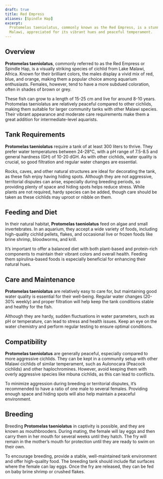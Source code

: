 ```yaml
---
draft: true
title: Red Empress
aliases: [Spindle Hap]
excerpt:
  Protomelas taeniolatus, commonly known as the Red Empress, is a stunning and colorful cichlid species native to Lake
  Malawi, appreciated for its vibrant hues and peaceful temperament.
---
```


## Overview

**Protomelas taeniolatus**, commonly referred to as the Red Empress or Spindle Hap, is a visually striking species of
cichlid from Lake Malawi, Africa. Known for their brilliant colors, the males display a vivid mix of red, blue, and
orange, making them a popular choice among aquarium enthusiasts. Females, however, tend to have a more subdued
coloration, often in shades of brown or grey.

These fish can grow to a length of 15-25 cm and live for around 8-10 years. Protomelas taeniolatus are relatively
peaceful compared to other cichlids, making them suitable for larger community tanks with other Malawi species. Their
vibrant appearance and moderate care requirements make them a great addition for intermediate-level aquarists.

## Tank Requirements

**Protomelas taeniolatus** require a tank of at least 300 liters to thrive. They prefer water temperatures between
24-28°C, with a pH range of 7.5-8.5 and general hardness (GH) of 10-20 dGH. As with other cichlids, water quality is
crucial, so good filtration and regular water changes are essential.

Rocks, caves, and other natural structures are ideal for decorating the tank, as these fish enjoy having hiding spots.
Although they are not aggressive, territorial disputes can arise, especially during breeding periods, so providing
plenty of space and hiding spots helps reduce stress. While plants are not required, hardy species can be added, though
care should be taken as these cichlids may uproot or nibble on them.

## Feeding and Diet

In their natural habitat, **Protomelas taeniolatus** feed on algae and small invertebrates. In an aquarium, they accept
a wide variety of foods, including high-quality cichlid pellets, flakes, and occasional live or frozen foods like brine
shrimp, bloodworms, and krill.

It’s important to offer a balanced diet with both plant-based and protein-rich components to maintain their vibrant
colors and overall health. Feeding them spirulina-based foods is especially beneficial for enhancing their natural hues.

## Care and Maintenance

**Protomelas taeniolatus** are relatively easy to care for, but maintaining good water quality is essential for their
well-being. Regular water changes (20-30% weekly) and proper filtration will help keep the tank conditions stable and
healthy for the fish.

Although they are hardy, sudden fluctuations in water parameters, such as pH or temperature, can lead to stress and
health issues. Keep an eye on the water chemistry and perform regular testing to ensure optimal conditions.

## Compatibility

**Protomelas taeniolatus** are generally peaceful, especially compared to more aggressive cichlids. They can be kept in
a community setup with other Malawi cichlids of similar temperament, such as Aulonocara (Peacock cichlids) and other
haplochromines. However, avoid keeping them with overly aggressive species like mbuna cichlids, as this can lead to
conflicts.

To minimize aggression during breeding or territorial disputes, it’s recommended to have a ratio of one male to several
females. Providing enough space and hiding spots will also help maintain a peaceful environment.

## Breeding

Breeding **Protomelas taeniolatus** in captivity is possible, and they are known as mouthbrooders. During mating, the
female will lay eggs and then carry them in her mouth for several weeks until they hatch. The fry will remain in the
mother’s mouth for protection until they are ready to swim on their own.

To encourage breeding, provide a stable, well-maintained tank environment and offer high-quality food. The breeding tank
should include flat surfaces where the female can lay eggs. Once the fry are released, they can be fed on baby brine
shrimp or crushed flakes.
